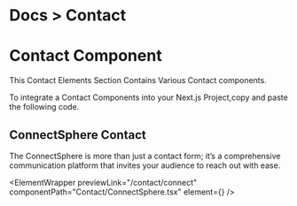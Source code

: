 
<h1 className="text-gray-200 text-[14px] mt-3 ">
  <span className="text-gray-500 ">Docs ></span> Contact
</h1>

# Contact Component

This Contact Elements Section Contains Various Contact components.

To integrate a Contact Components into your Next.js Project,copy and paste the following code.

## ConnectSphere Contact

The ConnectSphere is more than just a contact form; it’s a comprehensive communication platform that invites your audience to reach out with ease.

<ElementWrapper
  previewLink="/contact/connect"
  componentPath="Contact/ConnectSphere.tsx"
  element={<ConnectSphere />}
/>
